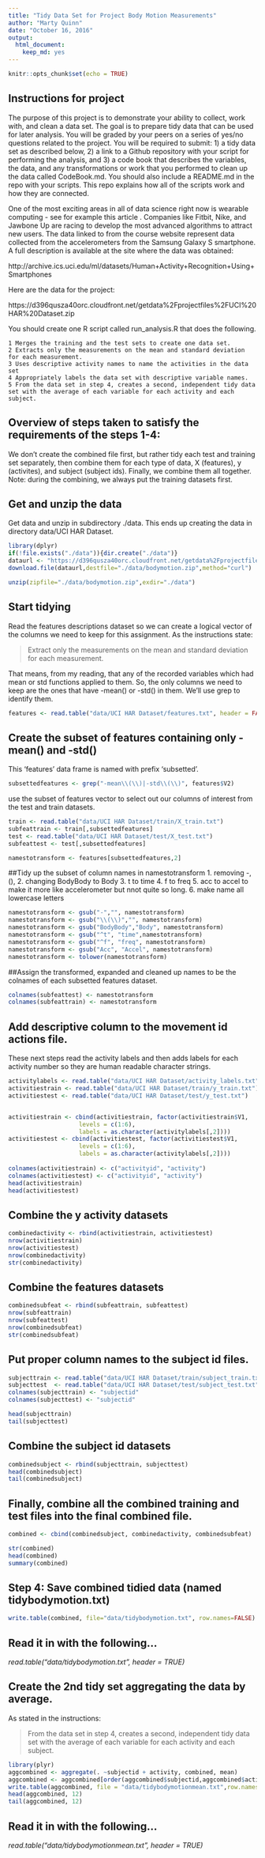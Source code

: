 ```yaml
---
title: "Tidy Data Set for Project Body Motion Measurements"
author: "Marty Quinn"
date: "October 16, 2016"
output: 
  html_document: 
    keep_md: yes
---
```


```r
knitr::opts_chunk$set(echo = TRUE)
```

## Instructions for project

The purpose of this project is to demonstrate your ability to collect, work with, and clean a data set. The goal is to prepare tidy data that can be used for later analysis. You will be graded by your peers on a series of yes/no questions related to the project. You will be required to submit: 1) a tidy data set as described below, 2) a link to a Github repository with your script for performing the analysis, and 3) a code book that describes the variables, the data, and any transformations or work that you performed to clean up the data called CodeBook.md. You should also include a README.md in the repo with your scripts. This repo explains how all of the scripts work and how they are connected.

One of the most exciting areas in all of data science right now is wearable computing - see for example this article . Companies like Fitbit, Nike, and Jawbone Up are racing to develop the most advanced algorithms to attract new users. The data linked to from the course website represent data collected from the accelerometers from the Samsung Galaxy S smartphone. A full description is available at the site where the data was obtained:

http://archive.ics.uci.edu/ml/datasets/Human+Activity+Recognition+Using+Smartphones

Here are the data for the project:

https://d396qusza40orc.cloudfront.net/getdata%2Fprojectfiles%2FUCI%20HAR%20Dataset.zip

You should create one R script called run_analysis.R that does the following.

    1 Merges the training and the test sets to create one data set.
    2 Extracts only the measurements on the mean and standard deviation for each measurement.
    3 Uses descriptive activity names to name the activities in the data set
    4 Appropriately labels the data set with descriptive variable names.
    5 From the data set in step 4, creates a second, independent tidy data set with the average of each variable for each activity and each subject.


## Overview of steps taken to satisfy the requirements of the steps 1-4:

We don't create the combined file first, but rather tidy each test and training 
set separately, then combine them for each type of data, X (features), y (activites), and subject (subject ids). 
Finally, we combine them all together. 
Note: during the combining, we always put the training datasets first.

## Get and unzip the data
Get data and unzip in subdirectory ./data. This ends up creating the data
in directory data/UCI HAR Dataset.
```r
library(dplyr) 
if(!file.exists("./data")){dir.create("./data")}
dataurl <- "https://d396qusza40orc.cloudfront.net/getdata%2Fprojectfiles%2FUCI%20HAR%20Dataset.zip"
download.file(dataurl,destfile="./data/bodymotion.zip",method="curl")

unzip(zipfile="./data/bodymotion.zip",exdir="./data")
```

 
## Start tidying 
Read the features descriptions dataset so we can create a logical vector of the columns 
we need to keep for this assignment. As the instructions state: 

>Extract only the measurements on the mean and standard deviation for each measurement. 

That means, from my reading, that any of the recorded variables which had mean or 
std functions applied to them. 
So, the only columns we need to keep are the ones that have -mean() or -std() in them. 
We'll use grep to identify them.
```r
features <- read.table("data/UCI HAR Dataset/features.txt", header = FALSE)
```
## Create the subset of features containing only -mean() and -std()
This 'features' data frame is named with prefix 'subsetted'.
```r
subsettedfeatures <- grep("-mean\\(\\)|-std\\(\\)", features$V2)
```
use the subset of features vector to select out 
our columns of interest from the test and train datasets.
```r
train <- read.table("data/UCI HAR Dataset/train/X_train.txt")
subfeattrain <- train[,subsettedfeatures]
test <- read.table("data/UCI HAR Dataset/test/X_test.txt")
subfeattest <- test[,subsettedfeatures]

namestotransform <- features[subsettedfeatures,2]
```
##Tidy up the subset of column names in namestotransform
1. removing -, (),
2. changing BodyBody to Body
3. t to time
4. f to freq
5. acc to accel to make it more like accelerometer but nnot quite so long.
6. make name all lowercase letters
```r
namestotransform <- gsub("-","", namestotransform)
namestotransform <- gsub("\\(\\)","", namestotransform)
namestotransform <- gsub("BodyBody","Body", namestotransform)
namestotransform <- gsub("^t", "time",namestotransform)
namestotransform <- gsub("^f", "freq", namestotransform)
namestotransform <- gsub("Acc", "Accel", namestotransform)
namestotransform <- tolower(namestotransform)
```

##Assign the transformed, expanded and cleaned up names to be the colnames of each subsetted features dataset. 
```r
colnames(subfeattest) <- namestotransform
colnames(subfeattrain) <- namestotransform
```

## Add descriptive column to the movement id actions file. 
These next steps read the activity labels and then adds labels for each activity number
so they are human readable character strings.
```r
activitylabels <- read.table("data/UCI HAR Dataset/activity_labels.txt")
activitiestrain <- read.table("data/UCI HAR Dataset/train/y_train.txt")
activitiestest <- read.table("data/UCI HAR Dataset/test/y_test.txt")


activitiestrain <- cbind(activitiestrain, factor(activitiestrain$V1,
                    levels = c(1:6),
                    labels = as.character(activitylabels[,2]))) 
activitiestest <- cbind(activitiestest, factor(activitiestest$V1,
                    levels = c(1:6),
                    labels = as.character(activitylabels[,2])))
                   
colnames(activitiestrain) <- c("activityid", "activity")
colnames(activitiestest) <- c("activityid", "activity")
head(activitiestrain)
head(activitiestest)
```
## Combine the y activity datasets
```r
combinedactivity <- rbind(activitiestrain, activitiestest)
nrow(activitiestrain)
nrow(activitiestest)
nrow(combinedactivity)
str(combinedactivity)
```
## Combine the features datasets

```r
combinedsubfeat <- rbind(subfeattrain, subfeattest)
nrow(subfeattrain)
nrow(subfeattest)
nrow(combinedsubfeat)
str(combinedsubfeat)
```
## Put proper column names to the subject id files.
```r
subjecttrain <- read.table("data/UCI HAR Dataset/train/subject_train.txt")
subjecttest  <- read.table("data/UCI HAR Dataset/test/subject_test.txt")
colnames(subjecttrain) <- "subjectid"
colnames(subjecttest) <- "subjectid"

head(subjecttrain)
tail(subjecttest)
```
## Combine the subject id datasets
```r
combinedsubject <- rbind(subjecttrain, subjecttest)
head(combinedsubject)
tail(combinedsubject)
```

## Finally, combine all the combined training and test files into the final combined file. 
```r
combined <- cbind(combinedsubject, combinedactivity, combinedsubfeat)

str(combined)
head(combined)
summary(combined)
```

## Step 4: Save combined tidied data (named tidybodymotion.txt)
```r
write.table(combined, file="data/tidybodymotion.txt", row.names=FALSE)
```
## Read it in with the following...
*read.table("data/tidybodymotion.txt", header = TRUE)*

## Create the 2nd tidy set aggregating the data by average. 
As stated in the instructions:

> From the data set in step 4, creates a second, 
> independent tidy data set with the average of each variable for each activity 
> and each subject.
```r
library(plyr)
aggcombined <- aggregate(. ~subjectid + activity, combined, mean)
aggcombined <- aggcombined[order(aggcombined$subjectid,aggcombined$activity),]
write.table(aggcombined, file = "data/tidybodymotionmean.txt",row.names=FALSE)
head(aggcombined, 12)
tail(aggcombined, 12)
```

## Read it in with the following... 
*read.table("data/tidybodymotionmean.txt", header = TRUE)*



